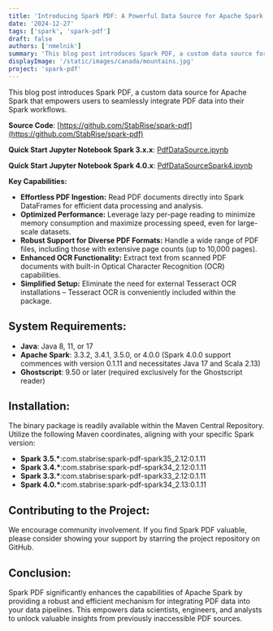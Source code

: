 ```yaml
---
title: 'Introducing Spark PDF: A Powerful Data Source for Apache Spark'
date: '2024-12-27'
tags: ['spark', 'spark-pdf']
draft: false
authors: ['nmelnik']
summary: 'This blog post introduces Spark PDF, a custom data source for Apache Spark that empowers users to seamlessly integrate PDF data into their Spark workflows.'
displayImage: '/static/images/canada/mountains.jpg'
project: 'spark-pdf'
---
```


This blog post introduces Spark PDF, a custom data source for Apache Spark that empowers users to seamlessly integrate PDF data into their Spark workflows.

**Source Code**: [https://github.com/StabRise/spark-pdf](https://github.com/StabRise/spark-pdf)

**Quick Start Jupyter Notebook Spark 3.x.x**: [PdfDataSource.ipynb](https://github.com/StabRise/spark-pdf/blob/main/examples/PdfDataSource.ipynb)

**Quick Start Jupyter Notebook Spark 4.0.x**: [PdfDataSourceSpark4.ipynb](https://github.com/StabRise/spark-pdf/blob/main/examples/PdfDataSourceSpark4.ipynb)

**Key Capabilities:**

 - **Effortless PDF Ingestion:** Read PDF documents directly into Spark DataFrames for efficient data processing and analysis.
 - **Optimized Performance:** Leverage lazy per-page reading to minimize memory consumption and maximize processing speed, even for large-scale datasets.
 - **Robust Support for Diverse PDF Formats:** Handle a wide range of PDF files, including those with extensive page counts (up to 10,000 pages).
 - **Enhanced OCR Functionality:** Extract text from scanned PDF documents with built-in Optical Character Recognition (OCR) capabilities.
 - **Simplified Setup:** Eliminate the need for external Tesseract OCR installations – Tesseract OCR is conveniently included within the package.

## System Requirements:
 - **Java**: Java 8, 11, or 17
 - **Apache Spark**: 3.3.2, 3.4.1, 3.5.0, or 4.0.0 (Spark 4.0.0 support commences with version 0.1.11 and necessitates Java 17 and Scala 2.13)
 - **Ghostscript**: 9.50 or later (required exclusively for the Ghostscript reader)

## Installation:

The binary package is readily available within the Maven Central Repository. Utilize the following Maven coordinates, aligning with your specific Spark version:

 - __Spark 3.5.*__:com.stabrise:spark-pdf-spark35_2.12:0.1.11
 - __Spark 3.4.*__:com.stabrise:spark-pdf-spark34_2.12:0.1.11
 - __Spark 3.3.*__:com.stabrise:spark-pdf-spark33_2.12:0.1.11
 - __Spark 4.0.*__:com.stabrise:spark-pdf-spark34_2.13:0.1.11

## Contributing to the Project:

We encourage community involvement. If you find Spark PDF valuable, please consider showing your support by starring the project repository on GitHub.

## Conclusion:

Spark PDF significantly enhances the capabilities of Apache Spark by providing a robust and efficient mechanism for integrating PDF data into your data pipelines. This empowers data scientists, engineers, and analysts to unlock valuable insights from previously inaccessible PDF sources.
